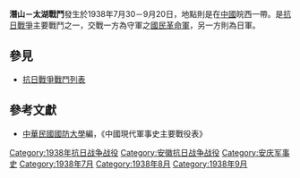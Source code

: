 {{Infobox Military Conflict|
campaign=|
image=|
caption=|
conflict=潛山－太湖戰鬥|
date=1938年7月30－9月20日|
place=[[中國|中國]]皖西|
result=國民革命軍多採小部隊襲擊，日軍傷亡約兩倍於中國軍隊|
combatant1=中華民國國民革命軍26集團軍41師、48師|
combatant2=日軍之中國派遣軍6師團、3師團| 
commander1=徐源泉、丁治磐|
commander2=－|
strength1=|
strength2=|
casualties1=|
casualties2=|
}}
'''潛山－太湖戰鬥'''發生於1938年7月30－9月20日，地點則是在[[中國|中國]]皖西一帶。是[[抗日戰爭|抗日戰爭]]主要戰鬥之一，交戰一方為守軍之[[國民革命軍|國民革命軍]]，另一方則為日軍。
==參見==
*[[抗日戰爭戰鬥列表|抗日戰爭戰鬥列表]]
==參考文獻==
*[[中華民國|中華民國]][[國防大學_(臺灣)|國防大學]]編，《中國現代軍事史主要戰役表》

[[Category:1938年抗日战争战役|Category:1938年抗日战争战役]]
[[Category:安徽抗日战争战役|Category:安徽抗日战争战役]]
[[Category:安庆军事史|Category:安庆军事史]]
[[Category:1938年7月|Category:1938年7月]]
[[Category:1938年8月|Category:1938年8月]]
[[Category:1938年9月|Category:1938年9月]]